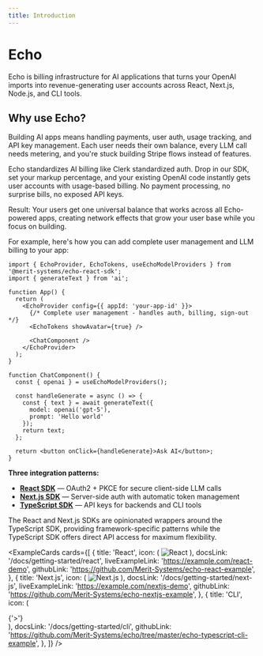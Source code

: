 ```yaml
---
title: Introduction
---
```


# Echo

Echo is billing infrastructure for AI applications that turns your OpenAI imports into revenue-generating user accounts across React, Next.js, Node.js, and CLI tools.

## Why use Echo?

Building AI apps means handling payments, user auth, usage tracking, and API key management. Each user needs their own balance, every LLM call needs metering, and you're stuck building Stripe flows instead of features.

Echo standardizes AI billing like Clerk standardized auth. Drop in our SDK, set your markup percentage, and your existing OpenAI code instantly gets user accounts with usage-based billing. No payment processing, no surprise bills, no exposed API keys.

Result: Your users get one universal balance that works across all Echo-powered apps, creating network effects that grow your user base while you focus on building.

For example, here's how you can add complete user management and LLM billing to your app:

```tsx
import { EchoProvider, EchoTokens, useEchoModelProviders } from '@merit-systems/echo-react-sdk';
import { generateText } from 'ai';

function App() {
  return (
    <EchoProvider config={{ appId: 'your-app-id' }}>
      {/* Complete user management - handles auth, billing, sign-out */}
      <EchoTokens showAvatar={true} />
      
      <ChatComponent />
    </EchoProvider>
  );
}

function ChatComponent() {
  const { openai } = useEchoModelProviders();
  
  const handleGenerate = async () => {
    const { text } = await generateText({
      model: openai('gpt-5'),
      prompt: 'Hello world'
    });
    return text;
  };
  
  return <button onClick={handleGenerate}>Ask AI</button>;
}
```

**Three integration patterns:**
- [**React SDK**](/docs/react-sdk) — OAuth2 + PKCE for secure client-side LLM calls
- [**Next.js SDK**](/docs/next-sdk) — Server-side auth with automatic token management  
- [**TypeScript SDK**](/docs/typescript-sdk) — API keys for backends and CLI tools

The React and Next.js SDKs are opinionated wrappers around the TypeScript SDK, providing framework-specific patterns while the TypeScript SDK offers direct API access for maximum flexibility.

<ExampleCards 
  cards={[
    {
      title: 'React',
      icon: (
        <img 
          src="/icons/react.svg" 
          alt="React" 
          width={48}
          height={48}
          className="w-12 h-12"
        />
      ),
      docsLink: '/docs/getting-started/react',
      liveExampleLink: 'https://example.com/react-demo',
      githubLink: 'https://github.com/Merit-Systems/echo-react-example',
    },
    {
      title: 'Next.js',
      icon: (
        <img 
          src="/icons/nextjs.svg" 
          alt="Next.js" 
          width={48}
          height={48}
          className="w-12 h-12"
        />
      ),
      docsLink: '/docs/getting-started/next-js',
      liveExampleLink: 'https://example.com/nextjs-demo',
      githubLink: 'https://github.com/Merit-Systems/echo-nextjs-example',
    },
    {
      title: 'CLI',
      icon: (
        <div className="w-12 h-12 bg-gradient-to-r from-blue-500 to-purple-500 rounded-lg flex items-center justify-center">
          <span className="text-white font-bold text-xl">{'>'}</span>
        </div>
      ),
      docsLink: '/docs/getting-started/cli',
      githubLink: 'https://github.com/Merit-Systems/echo/tree/master/echo-typescript-cli-example',
    },
  ]}
/>